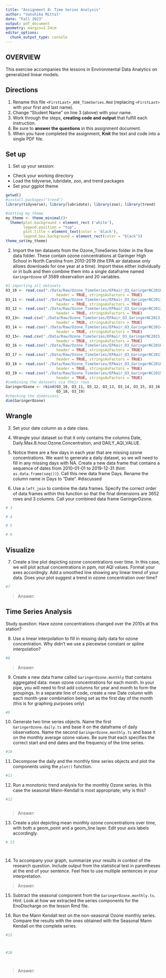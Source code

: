 ```yaml
---
title: "Assignment 8: Time Series Analysis"
author: "Vanshika Mittal"
date: "Fall 2023"
output: pdf_document
geometry: margin=2.54cm
editor_options: 
  chunk_output_type: console
---
```


## OVERVIEW

This exercise accompanies the lessons in Environmental Data Analytics on generalized linear models. 

## Directions
1. Rename this file `<FirstLast>_A08_TimeSeries.Rmd` (replacing `<FirstLast>` with your first and last name).
2. Change "Student Name" on line 3 (above) with your name.
3. Work through the steps, **creating code and output** that fulfill each instruction.
4. Be sure to **answer the questions** in this assignment document.
5. When you have completed the assignment, **Knit** the text and code into a single PDF file.

## Set up 
1. Set up your session:

* Check your working directory
* Load the tidyverse, lubridate, zoo, and trend packages
* Set your ggplot theme

```r
getwd()
#install.packages("trend")
library(tidyverse); library(lubridate); library(zoo); library(trend)

#setting my theme 
my_theme <- theme_minimal()+
  theme(plot.background = element_rect ('white'),
        legend.position = "top", 
        plot.title = element_text(color = 'black'),
        legend.box.background = element_rect(color = "black"))
theme_set(my_theme)
```


2. Import the ten datasets from the Ozone_TimeSeries folder in the Raw data folder. These contain ozone concentrations at Garinger High School in North Carolina from 2010-2019 (the EPA air database only allows downloads for one year at a time). Import these either individually or in bulk and then combine them into a single dataframe named `GaringerOzone` of 3589 observation and 20 variables. 

```r
#1 importing all datasets 
O3_10 <- read.csv("./Data/Raw/Ozone_TimeSeries/EPAair_O3_GaringerNC2010_raw.csv",
                       header = TRUE, stringsAsFactors = TRUE)
O3_11 <- read.csv("./Data/Raw/Ozone_TimeSeries/EPAair_O3_GaringerNC2011_raw.csv",
                       header = TRUE, stringsAsFactors = TRUE)
O3_12 <- read.csv("./Data/Raw/Ozone_TimeSeries/EPAair_O3_GaringerNC2012_raw.csv",
                       header = TRUE, stringsAsFactors = TRUE)
O3_13<- read.csv("./Data/Raw/Ozone_TimeSeries/EPAair_O3_GaringerNC2013_raw.csv",
                       header = TRUE, stringsAsFactors = TRUE)
O3_14 <- read.csv("./Data/Raw/Ozone_TimeSeries/EPAair_O3_GaringerNC2014_raw.csv",
                       header = TRUE, stringsAsFactors = TRUE)
O3_15<- read.csv("./Data/Raw/Ozone_TimeSeries/EPAair_O3_GaringerNC2015_raw.csv",
                       header = TRUE, stringsAsFactors = TRUE)
O3_16 <- read.csv("./Data/Raw/Ozone_TimeSeries/EPAair_O3_GaringerNC2016_raw.csv",
                       header = TRUE, stringsAsFactors = TRUE)
O3_17 <- read.csv("./Data/Raw/Ozone_TimeSeries/EPAair_O3_GaringerNC2017_raw.csv",
                       header = TRUE, stringsAsFactors = TRUE)
O3_18 <- read.csv("./Data/Raw/Ozone_TimeSeries/EPAair_O3_GaringerNC2018_raw.csv",
                       header = TRUE, stringsAsFactors = TRUE)
O3_19 <- read.csv("./Data/Raw/Ozone_TimeSeries/EPAair_O3_GaringerNC2019_raw.csv",
                       header = TRUE, stringsAsFactors = TRUE)
#combining the datasets via their rows 
GaringerOzone <- rbind(O3_10, O3_11, O3_12, O3_13, O3_14, O3_15, O3_16, O3_17,
                       O3_18, O3_19)
#checking the dimensions
dim(GaringerOzone)
```

## Wrangle

3. Set your date column as a date class.

4. Wrangle your dataset so that it only contains the columns Date, Daily.Max.8.hour.Ozone.Concentration, and DAILY_AQI_VALUE. 

5. Notice there are a few days in each year that are missing ozone concentrations. We want to generate a daily dataset, so we will need to fill in any missing days with NA. Create a new data frame that contains a sequence of dates from 2010-01-01 to 2019-12-31 (hint: `as.data.frame(seq())`). Call this new data frame Days. Rename the column name in Days to "Date". #discussed 

6. Use a `left_join` to combine the data frames. Specify the correct order of data frames within this function so that the final dimensions are 3652 rows and 3 columns. Call your combined data frame GaringerOzone. 

```r
# 3

# 4

# 5

# 6


```

## Visualize

7. Create a line plot depicting ozone concentrations over time. In this case, we will plot actual concentrations in ppm, not AQI values. Format your axes accordingly. Add a smoothed line showing any linear trend of your data. Does your plot suggest a trend in ozone concentration over time?

```r
#7

```

>Answer:

## Time Series Analysis

Study question: Have ozone concentrations changed over the 2010s at this station? 

8. Use a linear interpolation to fill in missing daily data for ozone concentration. Why didn't we use a piecewise constant or spline interpolation?

```r
#8

```

> Answer: 


9. Create a new data frame called `GaringerOzone.monthly` that contains aggregated data: mean ozone concentrations for each month. In your pipe, you will need to first add columns for year and month to form the groupings. In a separate line of code, create a new Date column with each month-year combination being set as the first day of the month (this is for graphing purposes only)

```r
#9

```


10. Generate two time series objects. Name the first `GaringerOzone.daily.ts` and base it on the dataframe of daily observations. Name the second `GaringerOzone.monthly.ts` and base it on the monthly average ozone values. Be sure that each specifies the correct start and end dates and the frequency of the time series.

```r
#10

```


11. Decompose the daily and the monthly time series objects and plot the components using the `plot()` function.

```r
#11


```


12. Run a monotonic trend analysis for the monthly Ozone series. In this case the seasonal Mann-Kendall is most appropriate; why is this?

```r
#12



```

> Answer: 

13. Create a plot depicting mean monthly ozone concentrations over time, with both a geom_point and a geom_line layer. Edit your axis labels accordingly.

```r
# 13




```

14. To accompany your graph, summarize your results in context of the research question. Include output from the statistical test in parentheses at the end of your sentence. Feel free to use multiple sentences in your interpretation.

> Answer: 

15. Subtract the seasonal component from the `GaringerOzone.monthly.ts`. Hint: Look at how we extracted the series components for the EnoDischarge on the lesson Rmd file.

16. Run the Mann Kendall test on the non-seasonal Ozone monthly series. Compare the results with the ones obtained with the Seasonal Mann Kendall on the complete series.

```r
#15



#16




```

> Answer: 
